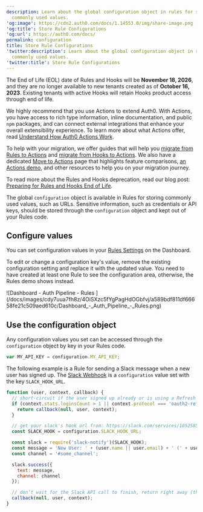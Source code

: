 ```yaml
---
description: Learn about the global configuration object in rules for storing
  commonly used values.
'og:image': https://cdn2.auth0.com/docs/1.14553.0/img/share-image.png
'og:title': Store Rule Configurations
'og:url': https://auth0.com/docs/
permalink: configuration
title: Store Rule Configurations
'twitter:description': Learn about the global configuration object in rules for storing
  commonly used values.
'twitter:title': Store Rule Configurations
---
```

<Warning>

The End of Life (EOL) date of Rules and Hooks will be **November 18, 2026**, and they are no longer available to new tenants created as of **October 16, 2023**. Existing tenants with active Hooks will retain Hooks product access through end of life.

We highly recommend that you use Actions to extend Auth0. With Actions, you have access to rich type information, inline documentation, and public `npm` packages, and can connect external integrations that enhance your overall extensibility experience. To learn more about what Actions offer, read [Understand How Auth0 Actions Work](/docs/customize/actions/actions-overview).

To help with your migration, we offer guides that will help you [migrate from Rules to Actions](/docs/customize/actions/migrate/migrate-from-rules-to-actions) and [migrate from Hooks to Actions](/docs/customize/actions/migrate/migrate-from-hooks-to-actions). We also have a dedicated [Move to Actions](https://auth0.com/extensibility/movetoactions) page that highlights feature comparisons, [an Actions demo](https://www.youtube.com/watch?v=UesFSY1klrI), and other resources to help you on your migration journey.

To read more about the Rules and Hooks deprecation, read our blog post: [Preparing for Rules and Hooks End of Life](https://auth0.com/blog/preparing-for-rules-and-hooks-end-of-life/).

</Warning>

The global `configuration` object is available in Rules for storing commonly used values, such as URLs. Sensitive information, such as credentials or API keys, should be stored through the `configuration` object and kept out of your Rules code.

## Configure values

You can set configuration values in your [Rules Settings](https://manage.auth0.com/#/rules/) on the Dashboard.

To edit or change a configuration key's value, remove the existing configuration setting and replace it with the updated value. You need to have created at least one Rule to see the configuration area, otherwise, the Rules demo shows instead.

<Frame>![Dashboard - Auth Pipeline - Rules ](/docs/images/cdy7uua7fh8z/4OiSXzc5fYgPagHdOGbfvj/a589bdf811df66658fe21c509aed610c/Dashboard_-_Auth_Pipeline_-_Rules.png)</Frame>

## Use the configuration object

Any configuration values you set can be accessed through the `configuration` object by key in your Rules code.

```javascript lines
var MY_API_KEY = configuration.MY_API_KEY;
```






The following example is a Rule for sending a Slack message when a new user has signed up. The [Slack Webhook](https://api.slack.com/incoming-webhooks) is a `configuration` value set with the key `SLACK_HOOK_URL`.

```javascript lines
function (user, context, callback) {
  // short-circuit if the user signed up already or is using a Refresh Token
  if (context.stats.loginsCount > 1 || context.protocol === 'oauth2-refresh-token') {
    return callback(null, user, context);
  }

  // get your slack's hook url from: https://slack.com/services/10525858050
  const SLACK_HOOK = configuration.SLACK_HOOK_URL;

  const slack = require('slack-notify')(SLACK_HOOK);
  const message = 'New User: ' + (user.name || user.email) + ' (' + user.email + ')';
  const channel = '#some_channel';

  slack.success({
    text: message,
    channel: channel
  });

  // don’t wait for the Slack API call to finish, return right away (the request will continue on the sandbox)`
  callback(null, user, context);
}
```



